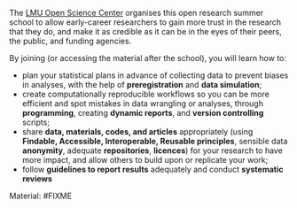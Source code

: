 The [LMU Open Science Center](https://www.osc.uni-muenchen.de/index.html) organises this open research summer school to allow early-career researchers to gain more trust in the research that they do, and make it as credible as it can be in the eyes of their peers, the public, and funding agencies.

By joining (or accessing the material after the school), you will learn how to:

-   plan your statistical plans in advance of collecting data to prevent biases in analyses, with the help of **preregistration** and **data simulation**;
-   create computationally reproducible workflows so you can be more efficient and spot mistakes in data wrangling or analyses, through **programming**, creating **dynamic reports**, and **version controlling** scripts;
-   share **data, materials, codes, and articles** appropriately (using **Findable, Accessible, Interoperable, Reusable principles**, sensible data **anonymity**, adequate **repositories**, **licences**) for your research to have more impact, and allow others to build upon or replicate your work;
-   follow **guidelines to report results** adequately and conduct **systematic reviews**

Material: #FIXME
